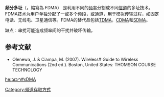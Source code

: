 {{expert-subject|无线电|time=2012-02-06T08:18:17+00:00}}
{{noteTA
|G1=Communication
}}
'''频分多址'''（{{lang-en|Frequency Division Multiple Access}}，縮寫為 FDMA） 是利用不同的[[频率|频率]]分割成不同[[信道|信道]]的多址技术。FDMA技术为用户单独分配了一或多个频段，或通道，用于模拟传输过程，如固定电话、无线电、卫星通信等。FDMA的替代品包括[[TDMA|TDMA]]，[[CDMA|CDMA]]和[[SDMA|SDMA]]。

缺点：串扰可能造成频率间的干扰并破坏传输。

== 参考文献 ==
{{reflist}}
*Olenewa, J. & Ciampa, M. (2007). Wireless# Guide to Wireless Communications (2nd ed.). Boston, United States: THOMSON COURSE TECHNOLOGY

{{Channel access methods}}

[[Category:頻道存取方式|Category:頻道存取方式]]

[[he:ריבוב#xDMA|he:ריבוב#xDMA]]